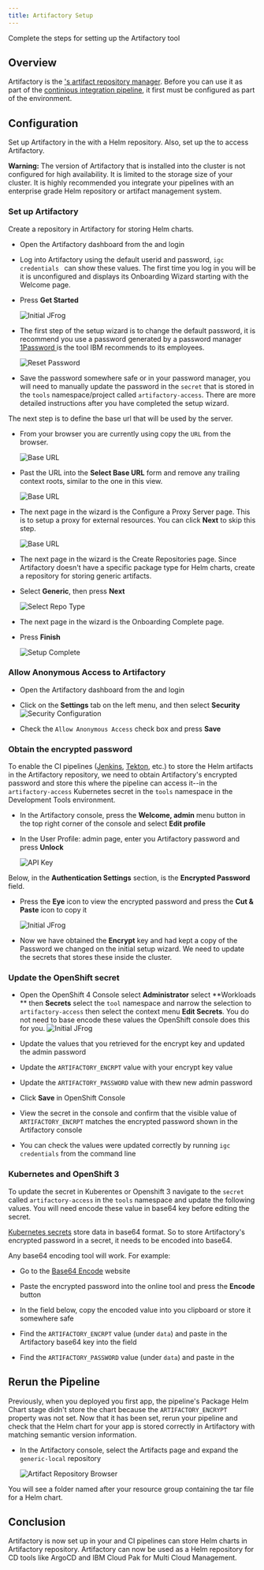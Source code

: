 ```yaml
---
title: Artifactory Setup
---
```



<PageDescription>

Complete the steps for setting up the Artifactory tool

</PageDescription>

## Overview

Artifactory is the [<Globals name="env" />'s artifact repository manager](/guides/artifact-management).
Before you can use it as part of the [continious integration pipeline](/guides/continuous-integration), 
it first must be configured as part of the environment.

##  Configuration

Set up Artifactory in the <Globals name="env" /> with a Helm repository.
Also, set up the <Globals name="env" /> to access Artifactory.

<InlineNotification kind="warning">

**Warning:** The version of Artifactory that is installed into the cluster is
 not configured for high availability. It is limited to the
  storage size of your cluster. It is highly recommended you integrate your
   pipelines with an enterprise grade Helm repository or artifact
    management
    system.  
     
</InlineNotification>

### Set up Artifactory

Create a repository in Artifactory for storing Helm charts.

- Open the Artifactory dashboard from the [<Globals name="dashboard" />](/getting-started/dashboard) and login

- Log into Artifactory using the default userid and password, `igc credentials
` can show these values. The first time you log in you will be it is
 unconfigured and displays its Onboarding Wizard starting with the
  Welcome page.

- Press **Get Started**

  <ArtDirection>

  ![Initial JFrog](/images/1-jfrog.png)

  </ArtDirection>

- The first step of the setup wizard is to change the default password, it is
 recommend you use a password generated by a password manager [1Password
 ](https://1password.com) is the tool IBM recommends to its employees.

  <ArtDirection>

  ![Reset Password](/images/2-resetpassword.png)

  </ArtDirection>

- Save the password somewhere safe or in your password manager, you will need to
 manually update the
 password in the  `secret` that is stored in the `tools` namespace/project
  called `artifactory-access`. There are more detailed instructions after you
   have completed the setup wizard.

The next step is to define the base url that will be used by the server. 

- From your browser you are currently using copy the `URL` from the browser.  

  <ArtDirection>

  ![Base URL](/images/3-baseurl.png)

  </ArtDirection>

- Past the URL into the **Select Base URL** form and remove any trailing
 context roots, similar to the one in this view.

  <ArtDirection>

  ![Base URL](/images/3-baseurl-complete.png)

  </ArtDirection>

- The next page in the wizard is the Configure a Proxy Server page. This is to
 setup a proxy for external resources. You can click **Next** to skip this
step.

  <ArtDirection>

  ![Base URL](/images/4-proxy.png)

  </ArtDirection>


- The next page in the wizard is the Create Repositories page. Since
 Artifactory doesn't have a specific package type for Helm charts, create a
  repository for storing generic artifacts.

- Select **Generic**, then press **Next**

  <ArtDirection>

  ![Select Repo Type](/images/5-selectrepotype.png)

  </ArtDirection>

- The next page in the wizard is the Onboarding Complete page. 

- Press **Finish**

  <ArtDirection>

  ![Setup Complete](/images/5-createcomplete.png)

  </ArtDirection>

### Allow Anonymous Access to Artifactory

- Open the Artifactory dashboard from the [<Globals name="dashboard" />](/getting-started/dashboard) and login

- Click on the **Settings** tab on the left menu, and then select
 **Security**
    ![Security Configuration](/images/securitysettings.png)

- Check the `Allow Anonymous Access` check box and press **Save**

### Obtain the encrypted password 

To enable the CI pipelines ([Jenkins](/guides/continuous-integration), [Tekton](/guides/continuous-integration-tekton), etc.) to store the Helm artifacts in the Artifactory repository, we need to obtain 
Artifactory's encrypted password and store this where the pipeline can access it--in the `artifactory-access` Kubernetes secret in the `tools` namespace in the Development Tools environment.

- In the Artifactory console, press the **Welcome, admin** menu button in the top right corner of the console and select **Edit profile**

- In the User Profile: admin page, enter you Artifactory password and press **Unlock**

  <ArtDirection>

  ![API Key](/images/jfrogapikey.png)

  </ArtDirection>

Below, in the **Authentication Settings** section, is the **Encrypted Password** field.

- Press the **Eye** icon to view the encrypted password and press the **Cut & Paste** icon to copy it

  <ArtDirection>

  ![Initial JFrog](/images/viewapikey.png)

  </ArtDirection>

- Now we have obtained the **Encrypt** key and had kept a copy of the
 Password we changed on the initial setup wizard. We need to update the
  secrets that stores these inside the cluster.

### Update the OpenShift secret

- Open the OpenShift 4 Console select **Administrator** select **Workloads
** then **Secrets** select the `tool` namespace and narrow the selection to
 `artifactory-access` then select the context menu **Edit Secrets**. You do
  not need to base encode these values the OpenShift console does this for you.
  ![Initial JFrog](/images/settingskeys.png)

- Update the values that you retrieved for the encrypt key and updated the
 admin password
- Update the `ARTIFACTORY_ENCRPT` value with your encrypt key value
- Update the `ARTIFACTORY_PASSWORD` value with thew new admin password
 
- Click **Save** in OpenShift Console 

- View the secret in the console and confirm that the visible value of `ARTIFACTORY_ENCRPT` matches the encrypted password shown in the Artifactory console

- You can check the values were updated correctly by running `igc credentials` from the command line

### Kubernetes and OpenShift 3

To update the secret in Kuberentes or Openshift 3 navigate to the `secret
` called `artifactory-access` in the `tools` namespace and update the
 following values. You will need encode these value in base64 key
  before editing the secret.

[Kubernetes secrets](https://kubernetes.io/docs/concepts/configuration/secret/#creating-a-secret-manually) 
store data in base64 format. So to store Artifactory's encrypted password in
 a secret, it needs to be encoded into base64.  

Any base64 encoding tool will work. For example:

- Go to the [Base64 Encode](https://www.base64encode.org/) website

- Paste the encrypted password into the online tool and press the **Encode** button

- In the field below, copy the encoded value into you clipboard or store it somewhere safe

- Find the `ARTIFACTORY_ENCRPT` value (under `data`) and paste in the Artifactory base64 key into the field

- Find the `ARTIFACTORY_PASSWORD` value (under `data`) and paste in the

## Rerun the Pipeline

Previously, when you deployed you first app, the pipeline's Package Helm Chart stage didn't store the chart because 
the `ARTIFACTORY_ENCRYPT` property was not set. Now that it has been set, rerun
 your pipeline and check that the Helm chart for your app is stored correctly
  in Artifactory with matching semantic version information.

- In the Artifactory console, select the Artifacts page and expand the `generic-local` repository

  <ArtDirection>

  ![Artifact Repository Browser](/images/artifact-repo-browser.png)

  </ArtDirection>

You will see a folder named after your resource group containing the tar file for a Helm chart.

## Conclusion

Artifactory is now set up in your <Globals name="env" /> and CI pipelines can
 store Helm charts in Artifactory repository. Artifactory can now be used as a
  Helm repository for CD tools like ArgoCD and IBM Cloud Pak for Multi
   Cloud
   Management.
